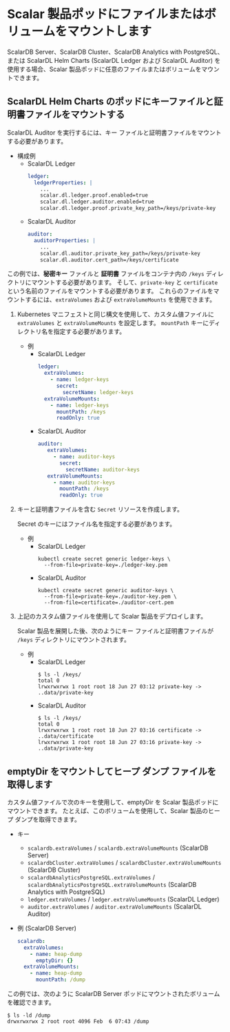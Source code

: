 # Scalar 製品ポッドにファイルまたはボリュームをマウントします

ScalarDB Server、ScalarDB Cluster、ScalarDB Analytics with PostgreSQL、または ScalarDL Helm Charts (ScalarDL Ledger および ScalarDL Auditor) を使用する場合、Scalar 製品ポッドに任意のファイルまたはボリュームをマウントできます。

## ScalarDL Helm Charts のポッドにキーファイルと証明書ファイルをマウントする

ScalarDL Auditor を実行するには、キー ファイルと証明書ファイルをマウントする必要があります。

* 構成例
    * ScalarDL Ledger
      ```yaml
      ledger:
        ledgerProperties: |
          ...
          scalar.dl.ledger.proof.enabled=true
          scalar.dl.ledger.auditor.enabled=true
          scalar.dl.ledger.proof.private_key_path=/keys/private-key
      ```
    * ScalarDL Auditor
      ```yaml
      auditor:
        auditorProperties: |
          ...
          scalar.dl.auditor.private_key_path=/keys/private-key
          scalar.dl.auditor.cert_path=/keys/certificate
      ```

この例では、**秘密キー** ファイルと **証明書** ファイルをコンテナ内の `/keys` ディレクトリにマウントする必要があります。 そして、`private-key` と `certificate` という名前のファイルをマウントする必要があります。 これらのファイルをマウントするには、`extraVolumes` および `extraVolumeMounts` を使用できます。

1. Kubernetes マニフェストと同じ構文を使用して、カスタム値ファイルに `extraVolumes` と `extraVolumeMounts` を設定します。 `mountPath` キーにディレクトリ名を指定する必要があります。
   * 例
        * ScalarDL Ledger
          ```yaml
          ledger:
            extraVolumes:
              - name: ledger-keys
                secret:
                  secretName: ledger-keys
            extraVolumeMounts:
              - name: ledger-keys
                mountPath: /keys
                readOnly: true
          ```
       * ScalarDL Auditor
         ```yaml
         auditor:
            extraVolumes:
              - name: auditor-keys
                secret:
                  secretName: auditor-keys
            extraVolumeMounts:
              - name: auditor-keys
                mountPath: /keys
                readOnly: true
          ```

1. キーと証明書ファイルを含む `Secret` リソースを作成します。

   Secret のキーにはファイル名を指定する必要があります。

   * 例
       * ScalarDL Ledger
         ```console
         kubectl create secret generic ledger-keys \
           --from-file=private-key=./ledger-key.pem
         ```
       * ScalarDL Auditor
         ```console
         kubectl create secret generic auditor-keys \
           --from-file=private-key=./auditor-key.pem \
           --from-file=certificate=./auditor-cert.pem
         ```

1. 上記のカスタム値ファイルを使用して Scalar 製品をデプロイします。

   Scalar 製品を展開した後、次のようにキー ファイルと証明書ファイルが `/keys` ディレクトリにマウントされます。

   * 例
       * ScalarDL Ledger
         ```console
         $ ls -l /keys/
         total 0
         lrwxrwxrwx 1 root root 18 Jun 27 03:12 private-key -> ..data/private-key
         ```
       * ScalarDL Auditor
         ```console
         $ ls -l /keys/
         total 0
         lrwxrwxrwx 1 root root 18 Jun 27 03:16 certificate -> ..data/certificate
         lrwxrwxrwx 1 root root 18 Jun 27 03:16 private-key -> ..data/private-key
         ```

## emptyDir をマウントしてヒープ ダンプ ファイルを取得します

カスタム値ファイルで次のキーを使用して、emptyDir を Scalar 製品ポッドにマウントできます。 たとえば、このボリュームを使用して、Scalar 製品のヒープ ダンプを取得できます。

* キー
  * `scalardb.extraVolumes` / `scalardb.extraVolumeMounts` (ScalarDB Server)
  * `scalardbCluster.extraVolumes` / `scalardbCluster.extraVolumeMounts` (ScalarDB Cluster)
  * `scalardbAnalyticsPostgreSQL.extraVolumes` / `scalardbAnalyticsPostgreSQL.extraVolumeMounts` (ScalarDB Analytics with PostgreSQL)
  * `ledger.extraVolumes` / `ledger.extraVolumeMounts` (ScalarDL Ledger)
  * `auditor.extraVolumes` / `auditor.extraVolumeMounts` (ScalarDL Auditor)

* 例 (ScalarDB Server)
  ```yaml
  scalardb:
    extraVolumes:
      - name: heap-dump
        emptyDir: {}
    extraVolumeMounts:
      - name: heap-dump
        mountPath: /dump
  ```

この例では、次のように ScalarDB Server ポッドにマウントされたボリュームを確認できます。

```console
$ ls -ld /dump
drwxrwxrwx 2 root root 4096 Feb  6 07:43 /dump
```
